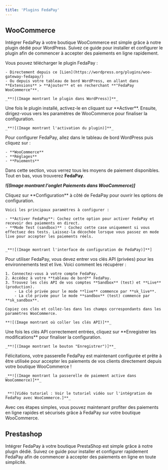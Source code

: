 ```yaml
---
title: 'Plugins FedaPay'
---
```


## WooCommerce

Intégrer FedaPay à votre boutique WooCommerce est simple grâce à notre plugin dédié pour WordPress. Suivez ce guide pour installer et configurer le plugin afin de commencer à accepter des paiements en ligne rapidement.

<Steps>
  <Step title="Télécharger et installer le plugin">
    Vous pouvez télécharger le plugin FedaPay :

    - Directement depuis ce [Lien](https://wordpress.org/plugins/woo-gateway-fedapay/)
    - Ou depuis votre tableau de bord WordPress, en allant dans **Extensions** > **Ajouter** et en recherchant **"FedaPay WooCommerce"**.

    _**![(Image montrant le plugin dans WordPress)]**_

  </Step>
  <Step title="Activer le plugin">
    Une fois le plugin installé, activez-le en cliquant sur **Activer**. Ensuite, dirigez-vous vers les paramètres de WooCommerce pour finaliser la configuration.

    _**![(Image montrant l'activation du plugin)]**_
  </Step>
  <Step title="Accéder aux paramètres de WooCommerce">
    Pour configurer FedaPay, allez dans le tableau de bord WordPress puis cliquez sur :

    - **WooCommerce**
    - **Réglages**
    - **Paiements**

  Dans cette section, vous verrez tous les moyens de paiement disponibles. Tout en bas, vous trouverez **FedaPay**.

  _**![(Image montrant l'onglet Paiements dans WooCommerce)]**_

  </Step>
  <Step title="Configurer la      passerelle FedaPay">
    Cliquez sur **Configuration** à côté de FedaPay pour ouvrir les options de configuration.

    Voici les principaux paramètres à configurer :

    - **Activer FedaPay**: Cochez cette option pour activer FedaPay et recevoir des paiements en direct.
    - **Mode Test (sandbox)** : Cochez cette case uniquement si vous effectuez des tests. Laissez-la décochée lorsque vous passez en mode live pour accepter les paiements réels.


    _**![(Image montrant l'interface de configuration de FedaPay)]**]
  </Step>
  <Step title="Récupérer et entrer vos clés API">
    Pour utiliser FedaPay, vous devez entrer vos clés API (privées) pour les environnements test et live. Voici comment les récupérer :

    1. Connectez-vous à votre compte FedaPay.
    2. Accédez à votre **tableau de bord** FedaPay.
    3. Trouvez les clés API de vos comptes **Sandbox** (test) et **Live** (production).
        - La clé privée pour le mode **live** commence par **sk_live**.
        - La clé privée pour le mode **sandbox** (test) commence par **sk_sandbox**.

    Copiez ces clés et collez-les dans les champs correspondants dans les paramètres WooCommerce.

    **![(Image montrant où coller les clés API)]**_
  </Step>
  <Step title="Enregistrer les modifications">
    Une fois les clés API correctement entrées, cliquez sur **Enregistrer les modifications** pour finaliser la configuration.

    _**![(Image montrant le bouton "Enregistrer")]**_
  </Step>
  <Step title="Passerelle de paiement prête">
    Félicitations, votre passerelle FedaPay est maintenant configurée et prête à être utilisée pour accepter les paiements de vos clients directement depuis votre boutique WooCommerce !

    _**![(Image montrant la passerelle de paiement active dans WooCommerce)]**_


    _**![Vidéo tutoriel : Voir le tutoriel vidéo sur l'intégration de FedaPay avec WooCommerce.]**_
  </Step>
</Steps>

Avec ces étapes simples, vous pouvez maintenant profiter des paiements en ligne rapides et sécurisés grâce à FedaPay sur votre boutique WooCommerce.

## Prestashop

Intégrer FedaPay à votre boutique PrestaShop est simple grâce à notre plugin dédié. Suivez ce guide pour installer et configurer rapidement FedaPay afin de commencer à accepter des paiements en ligne en toute simplicité.

